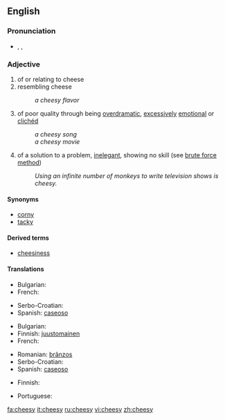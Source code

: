 ==English==

===Pronunciation===
* {{enPR|chēʹzē}}, {{IPA|/ˈtʃiːzi/}}, {{SAMPA|/"tSi:zi/}}
*: {{rhymes|iːzi}}

===Adjective===
{{en-adj|cheesier|cheesiest}}

# of or relating to cheese
# resembling cheese
#: ''a cheesy flavor''
# {{informal}} of poor quality through being [[overdramatic]], [[excessively]] [[emotional]] or [[clichéd]]
#: ''a cheesy song''
#: ''a cheesy movie''
# {{informal}} of a solution to a problem, [[inelegant]], showing no skill (see [[wikipedia:brute force method|brute force method]])
#: ''Using an infinite number of monkeys to write television shows is cheesy.''

====Synonyms====
* [[corny]]
* [[tacky]]

====Derived terms====
* [[cheesiness]]

====Translations====
{{trans-top|of cheese}}
* Bulgarian: {{t|bg|от сирене}}
* French: {{t+|fr|fromageux}}
{{trans-mid}}
* Serbo-Croatian: {{t|sh|sirni}}
* Spanish: [[caseoso]]
{{trans-bottom}}

{{trans-top|resembling cheese}}
* Bulgarian: {{t|bg|с вкус на сирене}}
* Finnish: [[juustomainen]]
* French: {{t+|fr|fromageux}}
{{trans-mid}}
* Romanian: [[brânzos]]
* Serbo-Croatian: {{t|sh|sirast}}
* Spanish: [[caseoso]]
{{trans-bottom}}

{{trans-top|overdramatic, clichéd}}
{{trans-mid}}
{{trans-bottom}}

{{trans-top|inelegant, showing no skill}}
* Finnish: {{t+|fi|kehno}}
{{trans-mid}}
* Portuguese: {{t+|pt|brega}}
{{trans-bottom}}

[[fa:cheesy]]
[[it:cheesy]]
[[ru:cheesy]]
[[vi:cheesy]]
[[zh:cheesy]]